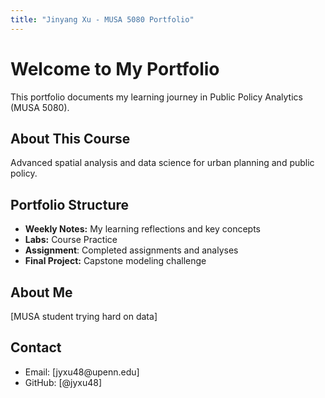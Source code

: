 ```yaml
---
title: "Jinyang Xu - MUSA 5080 Portfolio"
---
```


# Welcome to My Portfolio

This portfolio documents my learning journey in Public Policy Analytics (MUSA 5080).

## About This Course

Advanced spatial analysis and data science for urban planning and public policy.

## Portfolio Structure

-   **Weekly Notes:** My learning reflections and key concepts
-   **Labs:** Course Practice
-   **Assignment**: Completed assignments and analyses
-   **Final Project:** Capstone modeling challenge

## About Me

\[MUSA student trying hard on data\]

## Contact

-   Email: \[jyxu48\@upenn.edu\]
-   GitHub: [@jyxu48]
